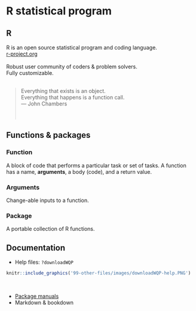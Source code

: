 # R statistical program
## R
R is an open source statistical program and coding language.  
[r-project.org](https://www.r-project.org/)  
<br>
Robust user community of coders & problem solvers.  
Fully customizable.  
<br>

> Everything that exists is an object.  
> Everything that happens is a function call.  
> --- John Chambers  
<br><br>

## Functions & packages
### Function
A block of code that performs a particular task or set of tasks. A function has a name, **arguments**, a body (code), and a return value.
<br>

### Arguments
Change-able inputs to a function.
<br>

### Package
A portable collection of R functions.
<br>

## Documentation
* Help files: `?downloadWQP`
```r
knitr::include_graphics('99-other-files/images/downloadWQP-help.PNG')
```
<br>

* [Package manuals](https://github.com/ut-ir-tools/irTools/blob/master/irTools_0.0.0.9000.pdf)  
* Markdown & bookdown

